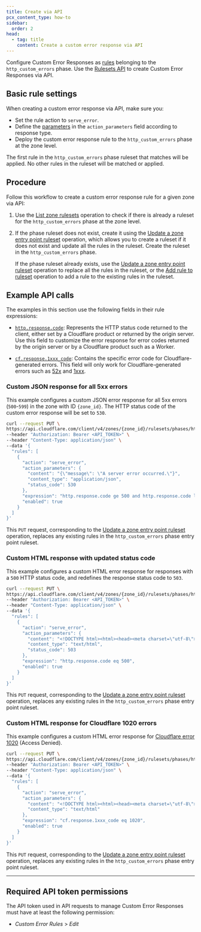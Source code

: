 ```yaml
---
title: Create via API
pcx_content_type: how-to
sidebar:
  order: 2
head:
  - tag: title
    content: Create a custom error response via API
---
```


Configure Custom Error Responses as [rules](/ruleset-engine/about/rules/) belonging to the `http_custom_errors` phase. Use the [Rulesets API](/ruleset-engine/rulesets-api/) to create Custom Error Responses via API.

## Basic rule settings

When creating a custom error response via API, make sure you:

- Set the rule action to `serve_error`.
- Define the [parameters](/rules/custom-error-responses/parameters/) in the `action_parameters` field according to response type.
- Deploy the custom error response rule to the `http_custom_errors` phase at the zone level.

The first rule in the `http_custom_errors` phase ruleset that matches will be applied. No other rules in the ruleset will be matched or applied.

## Procedure

Follow this workflow to create a custom error response rule for a given zone via API:

1. Use the [List zone rulesets](/api/resources/rulesets/methods/list/) operation to check if there is already a ruleset for the `http_custom_errors` phase at the zone level.
2. If the phase ruleset does not exist, create it using the [Update a zone entry point ruleset](/api/resources/rulesets/subresources/phases/methods/update/) operation, which allows you to create a ruleset if it does not exist and update all the rules in the ruleset. Create the ruleset in the `http_custom_errors` phase.

   If the phase ruleset already exists, use the [Update a zone entry point ruleset](/api/resources/rulesets/subresources/phases/methods/update/) operation to replace all the rules in the ruleset, or the [Add rule to ruleset](/ruleset-engine/rulesets-api/add-rule/) operation to add a rule to the existing rules in the ruleset.

## Example API calls

The examples in this section use the following fields in their rule expressions:

- [`http.response.code`](/ruleset-engine/rules-language/fields/http-request-response/#httpresponsecode): Represents the HTTP status code returned to the client, either set by a Cloudflare product or returned by the origin server. Use this field to customize the error response for error codes returned by the origin server or by a Cloudflare product such as a Worker.

- [`cf.response.1xxx_code`](/ruleset-engine/rules-language/fields/http-request-response/#cfresponse1xxx_code): Contains the specific error code for Cloudflare-generated errors. This field will only work for Cloudflare-generated errors such as [52x](/support/troubleshooting/cloudflare-errors/troubleshooting-cloudflare-5xx-errors/) and [1xxx](/support/troubleshooting/cloudflare-errors/troubleshooting-cloudflare-1xxx-errors/).

### Custom JSON response for all 5xx errors

This example configures a custom JSON error response for all 5xx errors (`500`-`599`) in the zone with ID `{zone_id}`. The HTTP status code of the custom error response will be set to `530`.

```bash
curl --request PUT \
https://api.cloudflare.com/client/v4/zones/{zone_id}/rulesets/phases/http_custom_errors/entrypoint \
--header "Authorization: Bearer <API_TOKEN>" \
--header "Content-Type: application/json" \
--data '{
  "rules": [
    {
      "action": "serve_error",
      "action_parameters": {
        "content": "{\"message\": \"A server error occurred.\"}",
        "content_type": "application/json",
        "status_code": 530
      },
      "expression": "http.response.code ge 500 and http.response.code lt 600",
      "enabled": true
    }
  ]
}'
```

This `PUT` request, corresponding to the [Update a zone entry point ruleset](/api/resources/rulesets/subresources/phases/methods/update/) operation, replaces any existing rules in the `http_custom_errors` phase entry point ruleset.

### Custom HTML response with updated status code

This example configures a custom HTML error response for responses with a `500` HTTP status code, and redefines the response status code to `503`.

```bash
curl --request PUT \
https://api.cloudflare.com/client/v4/zones/{zone_id}/rulesets/phases/http_custom_errors/entrypoint \
--header "Authorization: Bearer <API_TOKEN>" \
--header "Content-Type: application/json" \
--data '{
  "rules": [
    {
      "action": "serve_error",
      "action_parameters": {
        "content": "<!DOCTYPE html><html><head><meta charset=\"utf-8\"><title>Application unavailable</title></head><body><h1>Application temporarily unavailable</h1><p>Please try again later.</p></body></html>",
        "content_type": "text/html",
        "status_code": 503
      },
      "expression": "http.response.code eq 500",
      "enabled": true
    }
  ]
}'
```

This `PUT` request, corresponding to the [Update a zone entry point ruleset](/api/resources/rulesets/subresources/phases/methods/update/) operation, replaces any existing rules in the `http_custom_errors` phase entry point ruleset.

### Custom HTML response for Cloudflare 1020 errors

This example configures a custom HTML error response for [Cloudflare error 1020](/support/troubleshooting/cloudflare-errors/troubleshooting-cloudflare-1xxx-errors/#error-1020-access-denied) (Access Denied).

```bash
curl --request PUT \
https://api.cloudflare.com/client/v4/zones/{zone_id}/rulesets/phases/http_custom_errors/entrypoint \
--header "Authorization: Bearer <API_TOKEN>" \
--header "Content-Type: application/json" \
--data '{
  "rules": [
    {
      "action": "serve_error",
      "action_parameters": {
        "content": "<!DOCTYPE html><html><head><meta charset=\"utf-8\"><title>Access denied</title></head><body><h1>You do not have access to this page</h1><p>Contact us if you think this is an error.</p></body></html>",
        "content_type": "text/html"
      },
      "expression": "cf.response.1xxx_code eq 1020",
      "enabled": true
    }
  ]
}'
```

This `PUT` request, corresponding to the [Update a zone entry point ruleset](/api/resources/rulesets/subresources/phases/methods/update/) operation, replaces any existing rules in the `http_custom_errors` phase entry point ruleset.

---

## ​​Required API token permissions

The API token used in API requests to manage Custom Error Responses must have at least the following permission:

- _Custom Error Rules_ > _Edit_
